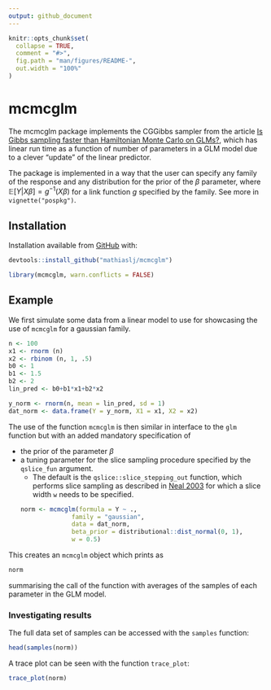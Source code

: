 ```yaml
---
output: github_document
---
```


<!-- README.md is generated from README.Rmd. Please edit that file -->

```r
knitr::opts_chunk$set(
  collapse = TRUE,
  comment = "#>",
  fig.path = "man/figures/README-",
  out.width = "100%"
)
```

# mcmcglm

<!-- badges: start -->
<!-- badges: end -->

The mcmcglm package implements the CGGibbs sampler from the article [Is Gibbs sampling faster than Hamiltonian Monte Carlo on GLMs?](https://arxiv.org/abs/2410.03630), which has linear run time as a function of number of parameters in a GLM model due to a clever "update" of the linear predictor.

The package is implemented in a way that the user can specify any family of the response and any distribution for the prior of the $\beta$ parameter, where $\mathbb{E}[Y|X\beta]=g^{-1}(X\beta)$ for a link function $g$ specified by the family. See more in `vignette("pospkg")`.

## Installation

Installation available from [GitHub](https://github.com/mathiaslj/mcmcglm) with:

```r
devtools::install_github("mathiaslj/mcmcglm")
```

```r
library(mcmcglm, warn.conflicts = FALSE)
```

## Example

We first simulate some data from a linear model to use for showcasing the use of `mcmcglm` for a gaussian family.
```r
n <- 100
x1 <- rnorm (n)
x2 <- rbinom (n, 1, .5)
b0 <- 1
b1 <- 1.5
b2 <- 2
lin_pred <- b0+b1*x1+b2*x2

y_norm <- rnorm(n, mean = lin_pred, sd = 1)
dat_norm <- data.frame(Y = y_norm, X1 = x1, X2 = x2)
```

The use of the function `mcmcglm` is then similar in interface to the `glm` function but with an added mandatory specification of

- the prior of the parameter $\beta$
- a tuning parameter for the slice sampling procedure specified by the `qslice_fun` argument.
    - The default is the `qslice::slice_stepping_out` function, which performs slice sampling as described in [Neal 2003](https://projecteuclid.org/journals/annals-of-statistics/volume-31/issue-3/Slice-sampling/10.1214/aos/1056562461.full) for which a slice width `w` needs to be specified.
```r
norm <- mcmcglm(formula = Y ~ .,
                family = "gaussian",
                data = dat_norm,
                beta_prior = distributional::dist_normal(0, 1),
                w = 0.5)
```

This creates an `mcmcglm` object which prints as
```r
norm
```

summarising the call of the function with averages of the samples of each parameter in the GLM model.

### Investigating results

The full data set of samples can be accessed with the `samples` function:
```r
head(samples(norm))
```

A trace plot can be seen with the function `trace_plot`:
```r
trace_plot(norm)
```

<!-- ## Example -->

<!-- This is a basic example which shows you how to solve a common problem: -->

<!-- ```{r example} -->
<!-- library(mcmcglm) -->
<!-- ## basic example code -->
<!-- ``` -->

<!-- What is special about using `README.Rmd` instead of just `README.md`? You can include R chunks like so: -->

<!-- ```{r cars} -->
<!-- summary(cars) -->
<!-- ``` -->

<!-- You'll still need to render `README.Rmd` regularly, to keep `README.md` up-to-date. `devtools::build_readme()` is handy for this. -->

<!-- You can also embed plots, for example: -->

<!-- ```{r pressure, echo = FALSE} -->
<!-- plot(pressure) -->
<!-- ``` -->

<!-- In that case, don't forget to commit and push the resulting figure files, so they display on GitHub and CRAN. -->
